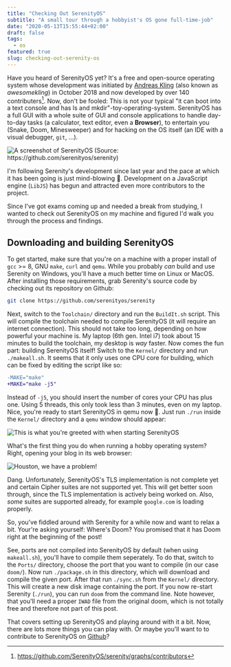 ```yaml
---
title: "Checking Out SerenityOS"
subtitle: "A small tour through a hobbyist's OS gone full-time-job"
date: "2020-05-13T15:55:44+02:00"
draft: false
tags:
  - os
featured: true
slug: checking-out-serenity-os
---
```


Have you heard of SerenityOS yet? It's a free and open-source operating system whose development was
initiated by [Andreas Kling](https://twitter.com/awesomekling) (also known as _awesomekling_) in
October 2018 and now developed by over 140 contributers[^1]. Now, don't be fooled: This is not your
typical "it can boot into a text console and has ls and mkdir"-toy-operating-system. SerenityOS has
a full GUI with a whole suite of GUI and console applications to handle day-to-day tasks (a
calculator, text editor, even a **Browser**), to entertain you (Snake, Doom, Minesweeper) and for
hacking on the OS itself (an IDE with a visual debugger, `git`, ...).

![A screenshot of SerenityOS (Source: https://github.com/serenityos/serenity)](serenity-github.png)

I'm following Serenity's development since last year and the pace at which it has been going is just
mind-blowing 🤯. Development on a JavaScript engine (`LibJS`) has begun and attracted even more
contributors to the project.

Since I've got exams coming up and needed a break from studying, I wanted to check out SerenityOS on
my machine and figured I'd walk you through the process and findings.

## Downloading and building SerenityOS

To get started, make sure that you're on a machine with a proper install of `gcc` >= 8, GNU `make`,
`curl` and `qemu`. While you probably _can_ build and use Serenity on Windows, you'll have a much
better time on Linux or MacOS. After installing those requirements, grab Serenity's source code by
checking out its repository on Github:

```sh
git clone https://github.com/serenityos/serenity
```

Next, switch to the `Toolchain/` directory and run the `BuildIt.sh` script. This will compile the
toolchain needed to compile SerenityOS (it will require an internet connection). This should not
take too long, depending on how powerful your machine is. My laptop (6th gen. Intel i7) took about
15 minutes to build the toolchain, my desktop is _way_ faster. Now comes the fun part: building
SerenityOS itself! Switch to the `Kernel/` directory and run `./makeall.sh`. It seems that it only
uses one CPU core for building, which can be fixed by editing the script like so:

```diff
-MAKE="make"
+MAKE="make -j5"
```

Instead of `-j5`, you should insert the number of cores your CPU has plus one. Using 5 threads, this
only took less than 3 minutes, even on my laptop. Nice, you're ready to start SerenityOS in qemu now
🚀. Just run `./run` inside the `Kernel/` directory and a `qemu` window should appear:

![This is what you're greeted with when starting SerenityOS](start.png)

What's the first thing you do when running a hobby operating system? Right, opening your blog in its
web browser:

![Houston, we have a problem!](blog.png)

Dang. Unfortunately, SerenityOS's TLS implementation is not complete yet and certain Cipher suites
are not supported yet. This will get better soon through, since the TLS implementation is actively
being worked on. Also, _some_ suites are supported already, for example `google.com` is loading
properly.

So, you've fiddled around with Serenity for a while now and want to relax a bit. Your're asking
yourself: Where's Doom? You promised that it has Doom right at the beginning of the post!

See, ports are not compiled into SerenityOS by default (when using `makeall.sh`), you'll have to
compile them seperately. To do that, switch to the `Ports/` directory, choose the port that you want
to compile (in our case `doom/`). Now run `./package.sh` in this directory, which will download and
compile the given port. After that run `./sync.sh` from the `Kernel/` directory. This will create a
new disk image containing the port. If you now re-start Serenity (`./run`), you can run `doom` from
the command line. Note however, that you'll need a proper `IWAD` file from the original doom, which
is not totally free and therefore not part of this post.

That covers setting up SerenityOS and playing around with it a bit. Now, there are lots more things
you can play with. Or maybe you'll want to to contribute to SerenityOS on
[Github](https://github.com/serenityos/serenity)?

[^1]: https://github.com/SerenityOS/serenity/graphs/contributors
